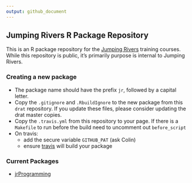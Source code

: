 ```yaml
---
output: github_document
---
```


## Jumping Rivers R Package Repository

This is an R package repository for the [Jumping Rivers](www.jumpingrivers.com) training courses.
While this repository is public, it's primarily purpose is internal to Jumping Rivers.

### Creating a new package

  * The package name should have the prefix `jr`, followed by a capital letter.
  * Copy the `.gitignore` and `.RbuildIgnore` to the new package from this `drat` repository. 
  If you update these files, please consider updating the drat master copies.
  * Copy the `.travis.yml` from this repository to your page. If there is a `Makefile`
  to run before the build need to uncomment out `before_script`
  * On travis:
    * add the secure variable `GITHUB_PAT` (ask Colin)
    * ensure [travis](https://travis-ci.org/profile/jr-packages) will build your package
  
 
### Current Packages

  * [jrProgramming](https://github.com/jr-packages/jrProgramming)
  